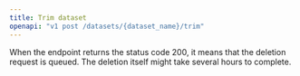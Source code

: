 ```yaml
---
title: Trim dataset
openapi: "v1 post /datasets/{dataset_name}/trim"
---
```


<Note>
When the endpoint returns the status code 200, it means that the deletion request is queued. The deletion itself might take several hours to complete.
</Note>
